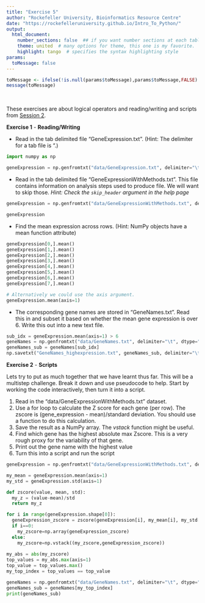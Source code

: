 ```yaml
---
title: "Exercise 5"
author: "Rockefeller University, Bioinformatics Resource Centre"
date: "https://rockefelleruniversity.github.io/Intro_To_Python/"
output: 
  html_document:
    number_sections: false  ## if you want number sections at each table header
    theme: united  # many options for theme, this one is my favorite.
    highlight: tango  # specifies the syntax highlighting style
params:
  toMessage: false    
---
```


```r
toMessage <- ifelse(!is.null(params$toMessage),params$toMessage,FALSE)
message(toMessage)
```


<p>&nbsp;</p>
These exercises are about logical operators and reading/writing and scripts from [Session 2](https://rockefelleruniversity.github.io/Intro_To_Python/). 


**Exercise 1** - **Reading/Writing**

- Read in the tab delimited file "GeneExpression.txt". (Hint: The delimiter for a tab file is "\t".)
```python
import numpy as np

geneExpression = np.genfromtxt("data/GeneExpression.txt", delimiter="\t", skip_header=True)

```

- Read in the tab delimited file "GeneExpressionWithMethods.txt". This file contains information on analysis steps used to produce file. We will want to skip those. 
*Hint: Check the `skip_header` argument in the help page*

```python

geneExpression = np.genfromtxt("data/GeneExpressionWithMethods.txt", delimiter="\t", skip_header=4)

geneExpression
```

- Find the mean expression across rows. (Hint: NumPy objects have a mean function attribute)

```python

geneExpression[0,].mean()
geneExpression[1,].mean()
geneExpression[2,].mean()
geneExpression[3,].mean()
geneExpression[4,].mean()
geneExpression[5,].mean()
geneExpression[6,].mean()
geneExpression[7,].mean()

# Alternatively we could use the axis argument.
geneExpression.mean(axis=1)
```

- The corresponding gene names are stored in "GeneNames.txt". Read this in and subset it based on whether the mean gene expression is over 6. Write this out into a new text file. 

```python

sub_idx = geneExpression.mean(axis=1) > 6
geneNames = np.genfromtxt("data/GeneNames.txt", delimiter="\t", dtype="U6")
geneNames_sub = geneNames[sub_idx]
np.savetxt("GeneNames_highexpression.txt", geneNames_sub, delimiter="\t", fmt='%s')
```


**Exercise 2** - **Scripts**

Lets try to put as much together that we have learnt thus far. This will be a multistep challenge. Break it down and use pseudocode to help. Start by working the code interactively, then turn it into a script. 


1. Read in the "data/GeneExpressionWithMethods.txt" dataset. 
2. Use a for loop to calculate the Z score for each gene (per row). The zscore is (gene_expression - mean)/standard deviation. You should use a function to do this calculation.
2. Save the result as a NumPy array. The *vstack* function might be useful. 
3. Find which gene has the highest absolute max Zscore. This is a very rough proxy for the variability of that gene.
4. Print out the gene name with the highest value
5. Turn this into a script and run the script


```python

geneExpression = np.genfromtxt("data/GeneExpressionWithMethods.txt", delimiter="\t", skip_header=4)
```

```python
my_mean = geneExpression.mean(axis=1)
my_std = geneExpression.std(axis=1)
```

```python

def zscore(value, mean, std):
  my_z = (value-mean)/std
  return my_z

```

```python

for i in range(geneExpression.shape[0]):
  geneExpression_zscore = zscore(geneExpression[i], my_mean[i], my_std[i])
  if i==0:
    my_zscore=np.array(geneExpression_zscore)
  else:
    my_zscore=np.vstack((my_zscore,geneExpression_zscore))
  
my_abs = abs(my_zscore)
top_values = my_abs.max(axis=1)
top_value = top_values.max()
my_top_index = top_values == top_value

geneNames = np.genfromtxt("data/GeneNames.txt", delimiter="\t", dtype="U6")
geneNames_sub = geneNames[my_top_index]
print(geneNames_sub)

```
